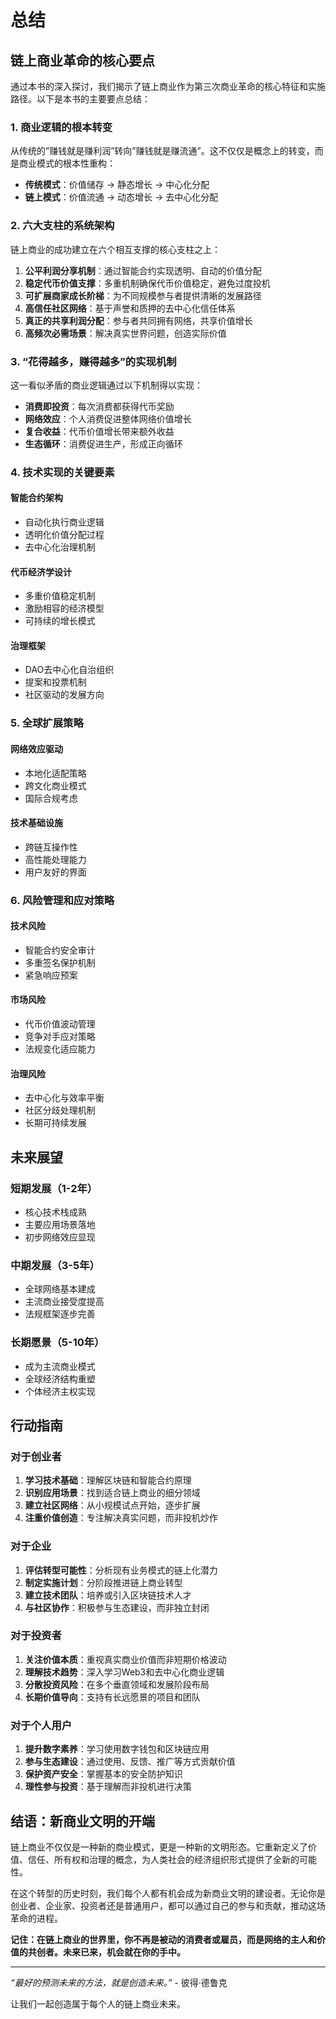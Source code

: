 # 总结 {.unnumbered}

## 链上商业革命的核心要点

通过本书的深入探讨，我们揭示了链上商业作为第三次商业革命的核心特征和实施路径。以下是本书的主要要点总结：

### 1. 商业逻辑的根本转变

从传统的"赚钱就是赚利润"转向"赚钱就是赚流通"。这不仅仅是概念上的转变，而是商业模式的根本性重构：

- **传统模式**：价值储存 → 静态增长 → 中心化分配
- **链上模式**：价值流通 → 动态增长 → 去中心化分配

### 2. 六大支柱的系统架构

链上商业的成功建立在六个相互支撑的核心支柱之上：

1. **公平利润分享机制**：通过智能合约实现透明、自动的价值分配
2. **稳定代币价值支撑**：多重机制确保代币价值稳定，避免过度投机
3. **可扩展商家成长阶梯**：为不同规模参与者提供清晰的发展路径
4. **高信任社区网络**：基于声誉和质押的去中心化信任体系
5. **真正的共享利润分配**：参与者共同拥有网络，共享价值增长
6. **高频次必需场景**：解决真实世界问题，创造实际价值

### 3. "花得越多，赚得越多"的实现机制

这一看似矛盾的商业逻辑通过以下机制得以实现：

- **消费即投资**：每次消费都获得代币奖励
- **网络效应**：个人消费促进整体网络价值增长
- **复合收益**：代币价值增长带来额外收益
- **生态循环**：消费促进生产，形成正向循环

### 4. 技术实现的关键要素

#### 智能合约架构
- 自动化执行商业逻辑
- 透明化价值分配过程
- 去中心化治理机制

#### 代币经济学设计
- 多重价值稳定机制
- 激励相容的经济模型
- 可持续的增长模式

#### 治理框架
- DAO去中心化自治组织
- 提案和投票机制
- 社区驱动的发展方向

### 5. 全球扩展策略

#### 网络效应驱动
- 本地化适配策略
- 跨文化商业模式
- 国际合规考虑

#### 技术基础设施
- 跨链互操作性
- 高性能处理能力
- 用户友好的界面

### 6. 风险管理和应对策略

#### 技术风险
- 智能合约安全审计
- 多重签名保护机制
- 紧急响应预案

#### 市场风险
- 代币价值波动管理
- 竞争对手应对策略
- 法规变化适应能力

#### 治理风险
- 去中心化与效率平衡
- 社区分歧处理机制
- 长期可持续发展

## 未来展望

### 短期发展（1-2年）
- 核心技术栈成熟
- 主要应用场景落地
- 初步网络效应显现

### 中期发展（3-5年）
- 全球网络基本建成
- 主流商业接受度提高
- 法规框架逐步完善

### 长期愿景（5-10年）
- 成为主流商业模式
- 全球经济结构重塑
- 个体经济主权实现

## 行动指南

### 对于创业者
1. **学习技术基础**：理解区块链和智能合约原理
2. **识别应用场景**：找到适合链上商业的细分领域
3. **建立社区网络**：从小规模试点开始，逐步扩展
4. **注重价值创造**：专注解决真实问题，而非投机炒作

### 对于企业
1. **评估转型可能性**：分析现有业务模式的链上化潜力
2. **制定实施计划**：分阶段推进链上商业转型
3. **建立技术团队**：培养或引入区块链技术人才
4. **与社区协作**：积极参与生态建设，而非独立封闭

### 对于投资者
1. **关注价值本质**：重视真实商业价值而非短期价格波动
2. **理解技术趋势**：深入学习Web3和去中心化商业逻辑
3. **分散投资风险**：在多个垂直领域和发展阶段布局
4. **长期价值导向**：支持有长远愿景的项目和团队

### 对于个人用户
1. **提升数字素养**：学习使用数字钱包和区块链应用
2. **参与生态建设**：通过使用、反馈、推广等方式贡献价值
3. **保护资产安全**：掌握基本的安全防护知识
4. **理性参与投资**：基于理解而非投机进行决策

## 结语：新商业文明的开端

链上商业不仅仅是一种新的商业模式，更是一种新的文明形态。它重新定义了价值、信任、所有权和治理的概念，为人类社会的经济组织形式提供了全新的可能性。

在这个转型的历史时刻，我们每个人都有机会成为新商业文明的建设者。无论你是创业者、企业家、投资者还是普通用户，都可以通过自己的参与和贡献，推动这场革命的进程。

**记住：在链上商业的世界里，你不再是被动的消费者或雇员，而是网络的主人和价值的共创者。未来已来，机会就在你的手中。**

---

*"最好的预测未来的方法，就是创造未来。"* - 彼得·德鲁克

让我们一起创造属于每个人的链上商业未来。